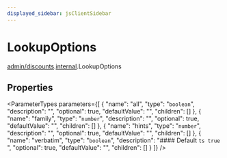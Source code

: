 ```yaml
---
displayed_sidebar: jsClientSidebar
---
```



# LookupOptions

[admin/discounts](../../modules/admin_discounts.mdx).[internal](../../admin_discounts/modules/admin_discounts.internal.mdx).LookupOptions

## Properties

<ParameterTypes parameters={[
  {
    "name": "all",
    "type": "`boolean`",
    "description": "",
    "optional": true,
    "defaultValue": "",
    "children": []
  },
  {
    "name": "family",
    "type": "`number`",
    "description": "",
    "optional": true,
    "defaultValue": "",
    "children": []
  },
  {
    "name": "hints",
    "type": "`number`",
    "description": "",
    "optional": true,
    "defaultValue": "",
    "children": []
  },
  {
    "name": "verbatim",
    "type": "`boolean`",
    "description": "#### Default ```ts true ```",
    "optional": true,
    "defaultValue": "",
    "children": []
  }
]} />
